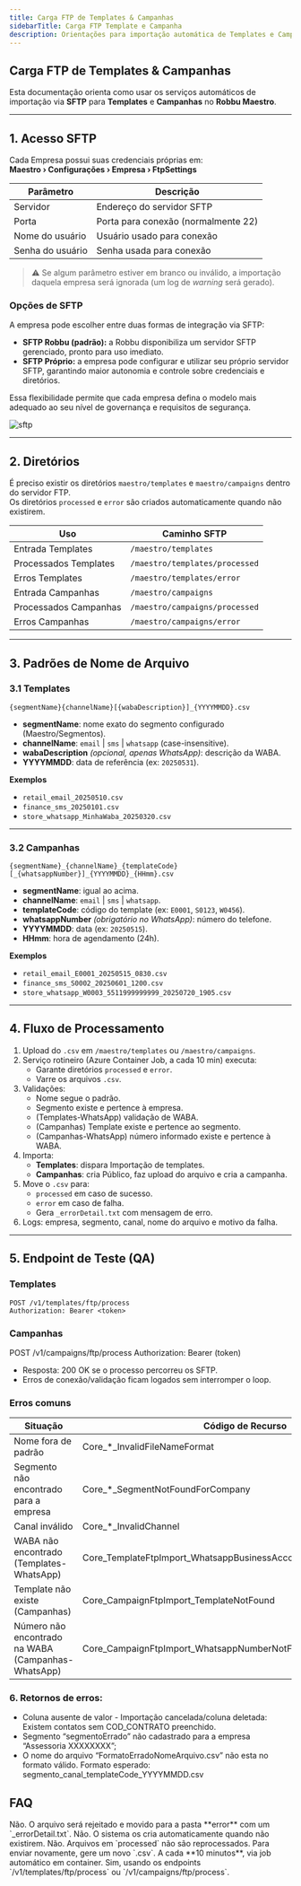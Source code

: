 ```yaml
---
title: Carga FTP de Templates & Campanhas
sidebarTitle: Carga FTP Template e Campanha
description: Orientações para importação automática de Templates e Campanhas via SFTP no Robbu Maestro, incluindo padrões de arquivos, diretórios e fluxo de processamento.
---
```


## Carga FTP de Templates & Campanhas  

Esta documentação orienta como usar os serviços automáticos de importação via **SFTP** para **Templates** e **Campanhas** no **Robbu Maestro**.  

---

## 1. Acesso SFTP  
Cada Empresa possui suas credenciais próprias em:  
**Maestro › Configurações › Empresa › FtpSettings**

| Parâmetro        | Descrição                                |
|------------------|------------------------------------------|
| Servidor         | Endereço do servidor SFTP                |
| Porta            | Porta para conexão (normalmente 22)      |
| Nome do usuário  | Usuário usado para conexão               |
| Senha do usuário | Senha usada para conexão                 |

> ⚠️ Se algum parâmetro estiver em branco ou inválido, a importação daquela empresa será ignorada (um log de *warning* será gerado).
### Opções de SFTP

A empresa pode escolher entre duas formas de integração via SFTP:

- **SFTP Robbu (padrão):** a Robbu disponibiliza um servidor SFTP gerenciado, pronto para uso imediato.  
- **SFTP Próprio:** a empresa pode configurar e utilizar seu próprio servidor SFTP, garantindo maior autonomia e controle sobre credenciais e diretórios.

Essa flexibilidade permite que cada empresa defina o modelo mais adequado ao seu nível de governança e requisitos de segurança.

![sftp](https://robbublob.blob.core.windows.net/docs/maestro/sftp.png)

---

## 2. Diretórios  

É preciso existir os diretórios `maestro/templates` e `maestro/campaigns` dentro do servidor FTP.  
Os diretórios `processed` e `error` são criados automaticamente quando não existirem.  

| Uso                      | Caminho SFTP                   |
|--------------------------|--------------------------------|
| Entrada Templates        | `/maestro/templates`           |
| Processados Templates    | `/maestro/templates/processed` |
| Erros Templates          | `/maestro/templates/error`     |
| Entrada Campanhas        | `/maestro/campaigns`           |
| Processados Campanhas    | `/maestro/campaigns/processed` |
| Erros Campanhas          | `/maestro/campaigns/error`     |

---

## 3. Padrões de Nome de Arquivo  

### 3.1 Templates  
```plaintext
{segmentName}{channelName}[{wabaDescription}]_{YYYYMMDD}.csv
```
- **segmentName**: nome exato do segmento configurado (Maestro/Segmentos).  
- **channelName**: `email` | `sms` | `whatsapp` (case-insensitive).  
- **wabaDescription** *(opcional, apenas WhatsApp)*: descrição da WABA.  
- **YYYYMMDD**: data de referência (ex: `20250531`).  

**Exemplos**  
- `retail_email_20250510.csv`  
- `finance_sms_20250101.csv`  
- `store_whatsapp_MinhaWaba_20250320.csv`  

---

### 3.2 Campanhas  

```plaintext
{segmentName}_{channelName}_{templateCode}[_{whatsappNumber}]_{YYYYMMDD}_{HHmm}.csv
```

- **segmentName**: igual ao acima.  
- **channelName**: `email` | `sms` | `whatsapp`.  
- **templateCode**: código do template (ex: `E0001`, `S0123`, `W0456`).  
- **whatsappNumber** *(obrigatório no WhatsApp)*: número do telefone.  
- **YYYYMMDD**: data (ex: `20250515`).  
- **HHmm**: hora de agendamento (24h).  

**Exemplos**  
- `retail_email_E0001_20250515_0830.csv`  
- `finance_sms_S0002_20250601_1200.csv`  
- `store_whatsapp_W0003_5511999999999_20250720_1905.csv`  

---

## 4. Fluxo de Processamento  

1. Upload do `.csv` em `/maestro/templates` ou `/maestro/campaigns`.  
2. Serviço rotineiro (Azure Container Job, a cada 10 min) executa:  
   - Garante diretórios `processed` e `error`.  
   - Varre os arquivos `.csv`.  
3. Validações:  
   - Nome segue o padrão.  
   - Segmento existe e pertence à empresa.  
   - (Templates-WhatsApp) validação de WABA.  
   - (Campanhas) Template existe e pertence ao segmento.  
   - (Campanhas-WhatsApp) número informado existe e pertence à WABA.  
4. Importa:  
   - **Templates**: dispara Importação de templates.  
   - **Campanhas**: cria Público, faz upload do arquivo e cria a campanha.  
5. Move o `.csv` para:  
   - `processed` em caso de sucesso.  
   - `error` em caso de falha.  
   - Gera `_errorDetail.txt` com mensagem de erro.  
6. Logs: empresa, segmento, canal, nome do arquivo e motivo da falha.  

---

## 5. Endpoint de Teste (QA)  

### Templates  

```http
POST /v1/templates/ftp/process
Authorization: Bearer <token>
```

### Campanhas

POST /v1/campaigns/ftp/process
Authorization: Bearer (token)
- Resposta: 200 OK se o processo percorreu os SFTP.
- Erros de conexão/validação ficam logados sem interromper o loop.

### Erros comuns
| Situação                                           | Código de Recurso                                                     |
| -------------------------------------------------- | --------------------------------------------------------------------- |
| Nome fora de padrão                                | Core\_\*\_InvalidFileNameFormat                                       |
| Segmento não encontrado para a empresa             | Core\_\*\_SegmentNotFoundForCompany                                   |
| Canal inválido                                     | Core\_\*\_InvalidChannel                                              |
| WABA não encontrado (Templates-WhatsApp)           | Core\_TemplateFtpImport\_WhatsappBusinessAccountNotFoundByDescription |
| Template não existe (Campanhas)                    | Core\_CampaignFtpImport\_TemplateNotFound                             |
| Número não encontrado na WABA (Campanhas-WhatsApp) | Core\_CampaignFtpImport\_WhatsappNumberNotFound                       |

### 6.	Retornos de erros:
- Coluna ausente de valor - Importação cancelada/coluna deletada: Existem contatos sem COD_CONTRATO preenchido.
- Segmento “segmentoErrado” não cadastrado para a empresa “Assessoria XXXXXXXX”;
- O nome do arquivo “FormatoErradoNomeArquivo.csv”  não esta no formato válido. Formato esperado: segmento_canal_templateCode_YYYYMMDD.csv



## FAQ

<AccordionGroup>

<Accordion title="Posso enviar arquivos sem seguir o padrão de nomenclatura?">
Não. O arquivo será rejeitado e movido para a pasta **error** com um `_errorDetail.txt`.
</Accordion>

<Accordion title="Preciso recriar os diretórios processed e error manualmente?">
Não. O sistema os cria automaticamente quando não existirem.
</Accordion>

<Accordion title="Posso reaproveitar um arquivo já processado?">
Não. Arquivos em `processed` não são reprocessados. Para enviar novamente, gere um novo `.csv`.
</Accordion>

<Accordion title="Com que frequência os arquivos são processados?">
A cada **10 minutos**, via job automático em container.
</Accordion>

<Accordion title="É possível simular o processo em ambiente de QA?">
Sim, usando os endpoints `/v1/templates/ftp/process` ou `/v1/campaigns/ftp/process`.
</Accordion>

</AccordionGroup>


